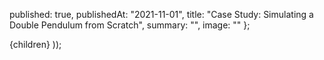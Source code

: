 



  published: true,
  publishedAt: "2021-11-01",
  title: "Case Study: Simulating a Double Pendulum from Scratch",
  summary: "",
  image: ""
};

  <BlogPost path={router.pathname} meta={meta}>
    <DoublePendulumSimulation>
      {children}
    </DoublePendulumSimulation>
  </BlogPost>
));


<Overview/>
<System/>
<NewtonianMechanics/>
<LagrangianDynamics/>
<NumericalIntegration/>
<Kinematics/>
<Learnings/>
<References/>
